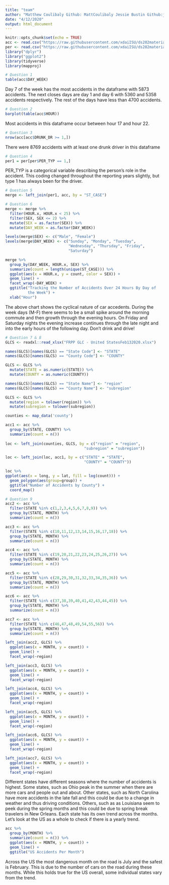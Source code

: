 ```yaml
---
title: "team"
author: "Matthew Coulibaly Github: MattCoulibaly Jessie Bustin Github:jebustin"
date: "4/12/2020"
output: html_document
---
```


```r
knitr::opts_chunk$set(echo = TRUE)
acc <- read.csv("https://raw.githubusercontent.com/xdaiISU/ds202materials/master/hwlabs/fars2017/accident.csv", stringsAsFactors = FALSE)
per <- read.csv("https://raw.githubusercontent.com/xdaiISU/ds202materials/master/hwlabs/fars2017/person.csv", stringsAsFactors = FALSE)
library("dplyr")
library("ggplot2")
library(tidyverse)
library(mapproj)
```

```r
# Question 1
table(acc$DAY_WEEK)
```
Day 7 of the week has the most accidents in the dataframe with 5873 accidents. The next closes days are day 1 and day 6 with 5360 and 5358 accidents respectively. The rest of the days have less than 4700 accidents.

```r
# Question 2
barplot(table(acc$HOUR))
```

Most accidents in this dataframe occur between hour 17 and hour 22.

```r
# Question 3
nrow(acc[acc$DRUNK_DR >= 1,])
```
There were 8769 accidents with at least one drunk driver in this dataframe

```r
# Question 4
per1 = per[per$PER_TYP == 1,]
```
PER_TYP is a categorical variable describing the person's role in the accident.  This coding changed throughout the reporting years slightly, but type 1 has always been for the driver.

```r
# Question 5
merge <- left_join(per1, acc, by = "ST_CASE")
```

```r
# Question 6
merge <- merge %>%
  filter(HOUR.x, HOUR.x < 25) %>%
  filter(SEX, SEX <= 2) %>%
  mutate(SEX = as.factor(SEX)) %>%
  mutate(DAY_WEEK = as.factor(DAY_WEEK))

levels(merge$SEX) <- c("Male", "Female")
levels(merge$DAY_WEEK) <- c("Sunday", "Monday", "Tuesday",
                            "Wednesday", "Thursday", "Friday",
                            "Saturday")

merge %>%
  group_by(DAY_WEEK, HOUR.x, SEX) %>%
  summarize(count = length(unique(ST_CASE))) %>%
  ggplot(aes(x = HOUR.x, y = count, color = SEX)) +
  geom_line() +
  facet_wrap(~DAY_WEEK) +
  ggtitle("Tracking the Number of Accidents Over 24 Hours By Day of
          the Week") +
  xlab("Hour")
```
The above chart shows the cyclical nature of car accedents.  During the week days (M-F) there seems to be a small spike around the morning commute and then growth through the evening hours.  On Friday and Saturday nights the evening increase continues through the late night and into the early hours of the following day.  Don't drink and drive!

```r
# Question 7 & 8
GLCS <- readxl::read_xlsx("FRPP GLC - United StatesFeb132020.xlsx")

names(GLCS)[names(GLCS) == "State Code"] <- "STATE"
names(GLCS)[names(GLCS) == "County Code"] <- "COUNTY"

GLCS <- GLCS %>%
  mutate(STATE = as.numeric(STATE)) %>%
  mutate(COUNTY = as.numeric(COUNTY))

names(GLCS)[names(GLCS) == "State Name"] <- "region"
names(GLCS)[names(GLCS) == "County Name"] <- "subregion"

GLCS <- GLCS %>%
  mutate(region = tolower(region)) %>%
  mutate(subregion = tolower(subregion))

counties <- map_data('county')

acc1 <- acc %>%
  group_by(STATE, COUNTY) %>%
  summarize(count = n())
  
loc <- left_join(counties, GLCS, by = c("region" = "region", 
                                   "subregion" = "subregion"))

loc <- left_join(loc, acc1, by = c("STATE" = "STATE", 
                                   "COUNTY" = "COUNTY"))

loc %>%
ggplot(aes(x = long, y = lat, fill = log(count))) + 
  geom_polygon(aes(group=group)) +
  ggtitle("Number of Accidents by County") +
  coord_map()
```

```r
# Question 9
acc2 <- acc %>%
  filter(STATE %in% c(1,2,3,4,5,6,7,8,9)) %>%
  group_by(STATE, MONTH) %>%
  summarize(count = n())

acc3 <- acc %>%
  filter(STATE %in% c(10,11,12,13,14,15,16,17,18)) %>%
  group_by(STATE, MONTH) %>%
  summarize(count = n())

acc4 <- acc %>%
  filter(STATE %in% c(19,20,21,22,23,24,25,26,27)) %>%
  group_by(STATE, MONTH) %>%
  summarize(count = n())

acc5 <- acc %>%
  filter(STATE %in% c(28,29,30,31,32,33,34,35,36)) %>%
  group_by(STATE, MONTH) %>%
  summarize(count = n())

acc6 <- acc %>%
  filter(STATE %in% c(37,38,39,40,41,42,43,44,45)) %>%
  group_by(STATE, MONTH) %>%
  summarize(count = n())

acc7 <- acc %>%
  filter(STATE %in% c(46,47,48,49,54,55,56)) %>%
  group_by(STATE, MONTH) %>%
  summarize(count = n())

left_join(acc2, GLCS) %>%
  ggplot(aes(x = MONTH, y = count)) +
  geom_line() +
  facet_wrap(~region)

left_join(acc3, GLCS) %>%
  ggplot(aes(x = MONTH, y = count)) +
  geom_line() +
  facet_wrap(~region)

left_join(acc4, GLCS) %>%
  ggplot(aes(x = MONTH, y = count)) +
  geom_line() +
  facet_wrap(~region)

left_join(acc5, GLCS) %>%
  ggplot(aes(x = MONTH, y = count)) +
  geom_line() +
  facet_wrap(~region)

left_join(acc6, GLCS) %>%
  ggplot(aes(x = MONTH, y = count)) +
  geom_line() +
  facet_wrap(~region)

left_join(acc7, GLCS) %>%
  ggplot(aes(x = MONTH, y = count)) +
  geom_line() +
  facet_wrap(~region)
```

Different states have different seasons where the number of accidents is highest.  Some states, such as Ohio peak in the summer when there are more cars and people out and about.  Other states, such as North Carolina have more accidents in the late fall and this could be due to a change in weather and thus driving conditions.  Others, such as as Louisiana seem to peek during the spring months and this could be due to spring break travelers in New Orleans.  Each state has its own trend across the months.  Let's look at the US as a whole to check if there is a yearly trend.

```r
acc %>%
  group_by(MONTH) %>%
  summarize(count = n()) %>%
  ggplot(aes(x = MONTH, y = count)) +
  geom_line() +
  ggtitle("US Accidents Per Month")
```

Across the US the most dangerous month on the road is July and the safest is February.  This is due to the number of cars on the road during these months.  While this holds true for the US overall, some individual states vary from the trend.

